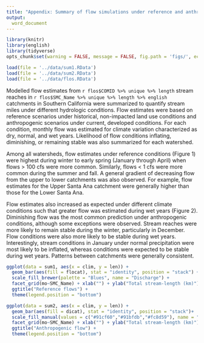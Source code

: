 ```yaml
---
title: "Appendix: Summary of flow simulations under reference and anthropogenic conditions"
output: 
  word_document
---
```


```r
library(knitr)
library(english)
library(tidyverse)
opts_chunk$set(warning = FALSE, message = FALSE, fig.path = 'figs/', echo = F)

load(file = '../data/sum1.RData')
load(file = '../data/sum2.RData')
load(file = '../data/flos.RData')
```

Modelled flow estimates from `r flos$COMID %>% unique %>% length` stream reaches in `r flos$SMC_Name %>% unique %>% length %>% english` catchments in Southern California were summarized to quantify stream miles under different hydrologic conditions. Flow estimates were based on reference scenarios under historical, non-impacted land use conditions and anthropogenic scenarios under current, developed conditions.  For each condition, monthly flow was estimated for climate variation characterized as dry, normal, and wet years.  Likelihood of flow conditions inflating, diminishing, or remaining stable was also summarized for each watershed.

Among all watersheds, flow estimates under reference conditions (Figure 1) were highest during winter to early spring (January through April) when flows > 100 cfs were more common. Similarly, flows < 1 cfs were more common during the summer and fall.  A general gradient of decreasing flow from the upper to lower catchments was also observed.  For example, flow estimates for the Upper Santa Ana catchment were generally higher than those for the Lower Santa Ana.  

Flow estimates also increased as expected under different climate conditions such that greater flow was estimated during wet years (Figure 2).  Diminishing flow was the most common prediction under anthropogenic conditions, although some exceptions were observed.  Stream reaches were more likely to remain stable during the winter, particularly in December. Flow conditions were also more likely to be stable during wet years.   Interestingly, stream conditions in January under normal precipitation were most likely to be inflated, whereas conditions were expected to be stable during wet years. Patterns between catchments were generally consistent.    

```r
ggplot(data = sum1, aes(x = clim, y = len)) + 
  geom_bar(aes(fill = flocat), stat = "identity", position = "stack") + 
  scale_fill_brewer(palette = "Blues", name = "Discharge") + 
  facet_grid(mo~SMC_Name) + xlab("") + ylab("Total stream-length (km)") + 
  ggtitle("Reference flows") + 
  theme(legend.position = "bottom")
```

```r
ggplot(data = sum2, aes(x = clim, y = len)) +
  geom_bar(aes(fill = dicat), stat = "identity", position = "stack")+
  scale_fill_manual(values = c("#91cf60","#91bfdb","#fc8d59"), name = "Likely change\nin discharge") + 
  facet_grid(mo~SMC_Name) + xlab("") + ylab("Total stream-length (km)") + 
  ggtitle("Anthropogenic flow") + 
  theme(legend.position = "bottom")
```
